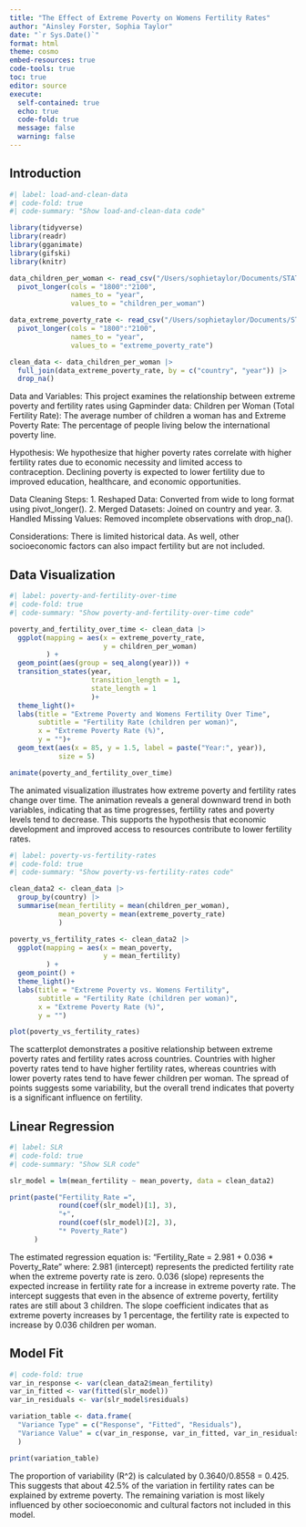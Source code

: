 ```yaml
---
title: "The Effect of Extreme Poverty on Womens Fertility Rates"
author: "Ainsley Forster, Sophia Taylor"
date: "`r Sys.Date()`"
format: html
theme: cosmo
embed-resources: true
code-tools: true
toc: true
editor: source
execute: 
  self-contained: true
  echo: true
  code-fold: true
  message: false
  warning: false
---
```


## Introduction
```r
#| label: load-and-clean-data
#| code-fold: true
#| code-summary: "Show load-and-clean-data code"

library(tidyverse)
library(readr)
library(gganimate)
library(gifski)
library(knitr)

data_children_per_woman <- read_csv("/Users/sophietaylor/Documents/STAT 331/children_per_woman_total_fertility.csv") |>
  pivot_longer(cols = "1800":"2100",
               names_to = "year",
               values_to = "children_per_woman")

data_extreme_poverty_rate <- read_csv("/Users/sophietaylor/Documents/STAT 331/gm_epov_rate.csv") |>
  pivot_longer(cols = "1800":"2100",
               names_to = "year",
               values_to = "extreme_poverty_rate")

clean_data <- data_children_per_woman |>
  full_join(data_extreme_poverty_rate, by = c("country", "year")) |>
  drop_na()

```

Data and Variables:
This project examines the relationship between extreme poverty and fertility rates using Gapminder data:
Children per Woman (Total Fertility Rate): The average number of children a woman has and Extreme Poverty Rate: The percentage of people living below the international poverty line.

Hypothesis:
We hypothesize that higher poverty rates correlate with higher fertility rates due to economic necessity and limited access to contraception. Declining poverty is expected to lower fertility due to improved education, healthcare, and economic opportunities.

Data Cleaning Steps:
1. Reshaped Data: Converted from wide to long format using pivot_longer().
2. Merged Datasets: Joined on country and year.
3. Handled Missing Values: Removed incomplete observations with drop_na().

Considerations:
There is limited historical data. As well, other socioeconomic factors can also impact fertility but are not included.

## Data Visualization
```r
#| label: poverty-and-fertility-over-time
#| code-fold: true
#| code-summary: "Show poverty-and-fertility-over-time code"

poverty_and_fertility_over_time <- clean_data |>
  ggplot(mapping = aes(x = extreme_poverty_rate,
                       y = children_per_woman)
         ) +
  geom_point(aes(group = seq_along(year))) + 
  transition_states(year,
                    transition_length = 1,
                    state_length = 1
                    )+
  theme_light()+
  labs(title = "Extreme Poverty and Womens Fertility Over Time",
       subtitle = "Fertility Rate (children per woman)",
       x = "Extreme Poverty Rate (%)",
       y = "")+
  geom_text(aes(x = 85, y = 1.5, label = paste("Year:", year)), 
            size = 5)

animate(poverty_and_fertility_over_time)
```

The animated visualization illustrates how extreme poverty and fertility rates change over time. The animation reveals a general downward trend in both variables, indicating that as time progresses, fertility rates and poverty levels tend to decrease. This supports the hypothesis that economic development and improved access to resources contribute to lower fertility rates.

```r
#| label: poverty-vs-fertility-rates
#| code-fold: true
#| code-summary: "Show poverty-vs-fertility-rates code"

clean_data2 <- clean_data |>
  group_by(country) |>
  summarise(mean_fertility = mean(children_per_woman),
            mean_poverty = mean(extreme_poverty_rate)
            )

poverty_vs_fertility_rates <- clean_data2 |>
  ggplot(mapping = aes(x = mean_poverty,
                       y = mean_fertility)
         ) +
  geom_point() +
  theme_light()+
  labs(title = "Extreme Poverty vs. Womens Fertility",
       subtitle = "Fertility Rate (children per woman)",
       x = "Extreme Poverty Rate (%)",
       y = "")

plot(poverty_vs_fertility_rates)

```

The scatterplot demonstrates a positive relationship between extreme poverty rates and fertility rates across countries. Countries with higher poverty rates tend to have higher fertility rates, whereas countries with lower poverty rates tend to have fewer children per woman. The spread of points suggests some variability, but the overall trend indicates that poverty is a significant influence on fertility.

## Linear Regression

```r
#| label: SLR
#| code-fold: true
#| code-summary: "Show SLR code"

slr_model = lm(mean_fertility ~ mean_poverty, data = clean_data2)

print(paste("Fertility_Rate =",
            round(coef(slr_model)[1], 3),
            "+",
            round(coef(slr_model)[2], 3),
            "* Poverty_Rate")
      )
```

The estimated regression equation is: "Fertility_Rate = 2.981 + 0.036 * Poverty_Rate"
where: 2.981 (intercept) represents the predicted fertility rate when the extreme poverty rate is zero.
0.036 (slope) represents the expected increase in fertility rate for a increase in extreme poverty rate. The intercept suggests that even in the absence of extreme poverty, fertility rates are still about 3 children. The slope coefficient indicates that as extreme poverty increases by 1 percentage, the fertility rate is expected to increase by 0.036 children per woman.

## Model Fit

```r
#| code-fold: true
var_in_response <- var(clean_data2$mean_fertility)
var_in_fitted <- var(fitted(slr_model))
var_in_residuals <- var(slr_model$residuals)

variation_table <- data.frame(
  "Variance Type" = c("Response", "Fitted", "Residuals"),
  "Variance Value" = c(var_in_response, var_in_fitted, var_in_residuals)
  )

print(variation_table)

```

The proportion of variability (R^2) is calculated by 0.3640/0.8558 = 0.425. This suggests that about 42.5% of the variation in fertility rates can be explained by extreme poverty. The remaining variation is most likely influenced by other socioeconomic and cultural factors not included in this model.
